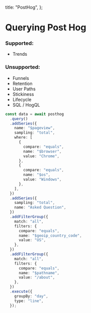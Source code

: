   title: "PostHog",
};

# Querying Post Hog

### Supported:

- Trends

### Unsupported:

- Funnels
- Retention
- User Paths
- Stickiness
- Lifecycle
- SQL / HogQL

```ts
const data = await posthog
  .query()
  .addSeries({
    name: "$pageview",
    sampling: "total",
    where: [
      {
        compare: "equals",
        name: "$browser",
        value: "Chrome",
      },
      {
        compare: "equals",
        name: "$os",
        value: "Windows",
      },
    ],
  })
  .addSeries({
    sampling: "total",
    name: "Asked Question",
  })
  .addFilterGroup({
    match: "all",
    filters: {
      compare: "equals",
      name: "$geoip_country_code",
      value: "US",
    },
  })
  .addFilterGroup({
    match: "all",
    filters: {
      compare: "equals",
      name: "$pathname",
      value: "/about",
    },
  })
  .execute({
    groupBy: "day",
    type: "line",
  });
```
